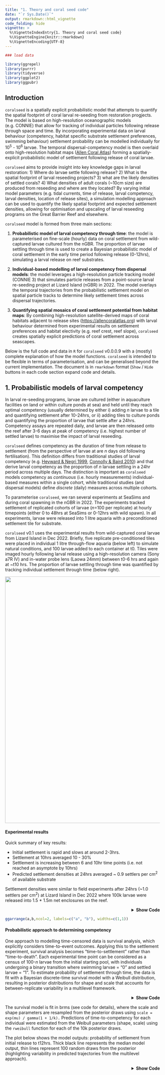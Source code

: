 ```yaml
---
title: "1. Theory and coral seed code"
date: "`r Sys.Date()`"
output: rmarkdown::html_vignette
code_folding: hide
vignette: >
  %\VignetteIndexEntry{1. Theory and coral seed code}
  %\VignetteEngine{knitr::rmarkdown}
  %\VignetteEncoding{UTF-8}
---
```


```r
### load data

library(ggrepel)
library(purrr)
library(tidyverse)
library(ggplot2)
library(ggpubr)
```
## Introduction

`coralseed` is a spatially explicit probabilistic model that attempts to quantify the spatial footprint of coral larval re-seeding from restoration progjects. The model is based on high-resolution oceanographic models (e.g. CONNIE) that allow for tracking of individual particles following release through space and time. By incorporating experimental data on larval behaviour (competency, habitat specific substrate settlement preferences, swimming behaviour) settlement probability can be modelled individually for 10^5^ - 10^6^ larvae. The temporal dispersal-competency model is then overlaid onto high-resolution habitat maps ([Allen Coral Atlas](https://www.allencoralatlas.org)) forming a spatially-explicit probabilistic model of settlement following release of coral larvae.

`coralseed` aims to provide insight into key knowledge gaps in larval restoration: 1) Where do larvae settle following release? 2) What is the spatial footprint of larval reseeding projects? 3) what are the likely densities of settled corals? 4) What densities of adult corals (\~10cm size) are produced from reseeding and where are they located? By varying initial model parameters (e.g. tidal currents, time of release, larval competency, larval densities, location of release sites), a simulation modelling approach can be used to quantify the likely spatial footprint and expected settlement densities, allowing for optimisation and upscaling of larval reseeding programs on the Great Barrier Reef and elsewhere.

`coralseed` model is formed from three main sections:

1)  **Probabilistic model of larval competency through time**: the model is parameterised on fine-scale (hourly) data on coral settlement from wild-captured larvae cultured from the nGBR. The proportion of larvae settling through time is used to create a Bayesian probabilistic model of coral settlement in the early time period following release (0-12hrs), simulating a larval release on reef substrates.

2)  **Individual-based modelling of larval competency from dispersal models**: the model leverages a high-resolution particle tracking model (CONNIE 3) that simulates particle releases from a point-source larval re-seeding project at Lizard Island (nGBR) in 2022. The model overlays the temporal trajectories from the probabilistic settlement model on spatial particle tracks to determine likely settlement times across dispersal trajectories.

3)  **Quantifying spatial mosaics of coral settlement potential from habitat maps**: By combining high-resolution satellite-derived maps of coral habitats adjacent to release sites (<https://allencoralatlas.org>) with larval behaviour determined from experimental results on settlement preferences and habitat electivity (e.g. reef crest, reef slope), `coralseed` creates spatially explicit predictions of coral settlement across seascapes.

Below is the full code and data in `R` for `coralseed` v0.0.0.9 with a (mostly) complete explanation of how the model functions. `coralseed` is intended to be flexible in terms of parameterisation, and can be generalised beyond the current implementation. The document is in `rmarkdown` format (`Show` / `Hide` buttons in each code section expand code and details.

## 1. Probabilistic models of larval competency

In larval re-seeding programs, larvae are cultured (either in aquaculture facilities on land or within culture ponds at sea) and held until they reach optimal competency (usually determined by either i) adding *n* larvae to a tile and quantifying settlement after 10-24hrs, or ii) adding tiles to culture ponds and quantifying the proportion of larvae that settle after a 24hrs. Competency assays are repeated daily, and larvae are then released onto the reef after 3-6 days at peak of competency (i.e. highest number of settled larvae) to maximise the impact of larval reseeding.

`coralseed` defines competency as the duration of time from release to settlement (from the perspective of larvae at are *n* days old following fertilisation). This definition differs from traditional studies of larval competency (e.g. [Heyward & Negri 1999](https://link.springer.com/content/pdf/10.1007/s003380050193.pdf), [Connolly & Baird 2010](https://esajournals.onlinelibrary.wiley.com/doi/full/10.1890/10-0143.1)) and that derive larval competency as the proportion of *n* larvae settling in a 24hr period across multiple days. The distinction is important as `coralseed` models competency as *continuous* (i.e. hourly measurements) individual-based measures within a single cohort, while traditional studies (and dispersal models) define *discrete* (daily) measures across multiple cohorts.

To parameterise `coralseed`, we ran several experiments at SeaSims and during coral spawning in the nGBR in 2022. The experiments tracked settlement of replicated cohorts of larvae (*n*=100 per replicate) at hourly timepoints (either 0 to 48hrs at SeaSims or 0-12hrs with wild spawn). In all experiments, larvae were released into 1 litre aquaria with a preconditioned settlement tile for substrate.

`coralseed` v0.1 uses the experimental results from wild-captured coral larvae from Lizard Island in Dec 2022. Briefly, five replicate pre-conditioned tiles were placed in individual 1 litre through-flow aquaria (below left) to simulate natural conditions, and 100 larvae added to each container at t0. Tiles were imaged hourly following larval release using a high-resolution camera (Sony a7R IV) and in-water probe lens (Laowa 24mm) between t0-6 hrs and again at \~t10 hrs. The proportion of larvae settling through time was quantified by tracking individual settlement through time (below right).

![](https://www.dropbox.com/s/3uxt2blloxkgv70/Untitled-1.png?raw=1){width="800px"}

#### Experimental results

Quick summary of key results:

-   Initial settlement is rapid and slows at around 2-3hrs.
-   Settlement at 10hrs averaged 10 - 30%
-   Settlement is increasing between 6 and 10hr time points (i.e. not reached an asymptote by 10hrs)
-   Predicted settlement densities at 24hrs averaged \~ 0.9 settlers per cm^2^ of available substrate

Settlement densities were similar to field experiments after 24hrs (\~1.0 settlers per cm^2^) at Lizard Island in Dec 2022 where 100k larvae were released into 1.5 \* 1.5m net enclosures on the reef.

<!-- <style> -->
<!-- details { -->
<!--     border: 1px solid; -->
<!--     border-radius: 10px; -->
<!--     padding: .1em .5em 0; -->
<!--     text-align: left; -->
<!-- } -->
<!-- </style> -->

<details><summary align="right"><b>Show Code</b></summary>
```r
### load data

library(tidyverse)
library(ggplot2)
library(ggpubr)
library(ggrepel)

df <- data.frame(
  tile = c('16E', '16E', '16E', '16E', '16E', '16E', '16E', '16D', '16D', '16D', '16D', '16D', '16D', '16D', '16C', '16C', '16C', '16C', '16C', '16C', '16C', '16B', '16B', '16B', '16B', '16B', '16B', '16A', '16A', '16A', '16A', '16A', '16A'),
  minutes = c(620, 360, 300, 255, 180, 120, 60, 620, 360, 300, 255, 180, 120, 60, 620, 360, 300, 255, 180, 120, 60, 620, 300, 255, 180, 120, 60, 620, 300, 255, 180, 120, 60),
  count = c(22, 20, 16, 15, 12, 6, 4, 25, 23, 23, 22, 19, 16, 7, 28, 23, 21, 21, 17, 14, 6, 21, 12, 12, 9, 6, 2, 8, 7, 6, 6, 4, 2),
  density = c(0.88, 0.80, 0.64, 0.60, 0.48, 0.24, 0.16, 1.00, 0.92, 0.92, 0.88, 0.76, 0.64, 0.28, 1.12, 0.92, 0.84, 0.84, 0.68, 0.56, 0.24, 0.84, 0.48, 0.48, 0.36, 0.24, 0.08, 0.32, 0.28, 0.24, 0.24, 0.16, 0.08)
) %>%
mutate(tile=as.factor(tile)) %>%
  mutate(density=count/25) # divide the cumulative count by area of tile (5x5cm2).



a <- ggplot() + theme_bw() + ylim(0,100) + xlim(0,12) +
  ylab("Number of larvae still swimming (not yet settled)") + xlab("Hours after release") +
  geom_line(data=df, aes(x=minutes/60, y=100-count, color=tile), show.legend=FALSE) +
  geom_point(data=df, aes(x=minutes/60, y=100-count, fill=tile), colour="black", show.legend=FALSE, shape=21) +
  scale_fill_brewer(palette = "Set2", na.value="transparent") +
  scale_color_brewer(palette = "Set2", na.value="transparent") +
  geom_label_repel(data=df %>% slice_max(minutes), segment.linetype=3,
    aes(x=minutes/60, y=100-count, label=tile), direction="y", nudge_x=1.5, alpha=0.7) +
  theme(plot.margin = unit(c(0,0,0,1), 'lines'))

b <- ggplot() + theme_bw() + ylim(0,1.2) + xlim(0,12) +
  ylab("Settlement density / cm2") + xlab("Hours after release") +
  geom_line(data=df, aes(x=minutes/60, y=density, color=tile), show.legend=FALSE) +
  geom_point(data=df, aes(x=minutes/60, y=density, fill=tile), colour="black", show.legend=FALSE, shape=21) +
  scale_fill_brewer(palette = "Set2", na.value="transparent") +
  scale_color_brewer(palette = "Set2", na.value="transparent") +
  geom_label_repel(data=df %>% slice_max(minutes), segment.linetype=3,
    aes(x=minutes/60, y=density, label=tile), direction="y", nudge_x=1.5, alpha=0.7) +
  theme(plot.margin = unit(c(0,0,0,1), 'lines'))

ggarrange(a,b,ncol=2, labels=c("a", "b"), widths=c(1,1))

```
</details>
  
```r
ggarrange(a,b,ncol=2, labels=c("a", "b"), widths=c(1,1))

```
</details>



#### Probabilistic approach to determining competency

One approach to modelling time-censored data is survival analysis, which explicitly considers time-to-event outcomes. Applying this to the settlement experiment, survival analysis becomes "time-to-settlement" rather than "time-to-death". Each experimental time point can be considered as a census of 100-*n* larvae from the initial starting pool, with individuals undergoing a binary transition where swimming larvae = "0" and settled larvae = "1". To estimate probability of settlement through time, the data is fit with a Bayesian discrete-time survival model with a Weibull distribution, resulting in posterior distributions for shape and scale that accounts for between-replicate variability in a multilevel framework.

<details><summary align="right"><b>Show Code</b></summary>
```r

#  fit <- survfit(Surv(minutes, settled) ~ 1, data = df_long)
#  ggsurvplot(fit, data = df_long, risk.table = TRUE)
#  fitweibull <- survreg(Surv(minutes, settled) ~ 1, data=df_long, dist='weibull')
#  plot(survfit(Surv(minutes, settled) ~ 1, data = df_long)) 
#  curve(exp(-(exp(-fitweibull$coef[1]) * x)^(1/fitweibull$scale)), col="red", add=TRUE)



library(brms)
library(tidybayes)
library(modelr)
library(tidyverse)
  

# convert cumulative sum of settled larvae to count data per individual (0 for not settled, 1 for settled) at each time point
df_long <- rbind(
  df %>% select(-density) %>%
    uncount(count, .remove = FALSE) %>%
    mutate(settled = 1) %>% select(-count),
  df %>% select(-density) %>%
    uncount(100 - count, .remove = FALSE) %>%
    mutate(settled = 0) %>% select(-count)
)



# Display the resulting data frame
# df_uncount <- df %>% uncount(count)  %>% 
#     mutate(count = 1)
# df_swimming <- df %>% group_by(tile) %>% mutate(count=100-count) %>% uncount(count) %>% mutate(count=0)
# df_long <- rbind(df_uncount, df_swimming)
# 
# autoplot(survfit(Surv(minutes, count, type='right')~1,
#   data = df_long), conf.int = T)


# apply discrete-time survival model in brms specified with a Weibull distribution:
event_model_weibull <- brm(minutes | cens(1 - settled) ~ (1 | w | tile), 
  family = weibull, init = 0, 
  control = list(adapt_delta = 0.99, max_treedepth = 20),
  cores=8, chains=4, iter = 10000, data = df_long)

saveRDS(event_model_weibull, "event_model_weibull.rds")

event_model_exp <- brm(minutes | cens(1 - settled) ~ (1 | w | tile), 
  family =  exponential(link = "log"), init = 0,  
  control = list(adapt_delta = 0.99, max_treedepth = 20),
  cores=8, chains=4, iter = 10000, data = df_long)

saveRDS(event_model_exp, "event_model_exp.rds")
event_model_exp <- readRDS("event_model_exp.rds")

#plot(event_model_weibull)

# Take the brm output (mu and shape), and extract scale: 
parameter_draws_weibull <- as_draws_df(event_model_weibull) %>% 
  as.data.frame() %>%
  mutate(scale = exp(b_Intercept) / (gamma(1 + 1 / shape))) %>% # lambda
  select(shape, scale)

saveRDS(parameter_draws_weibull, "parameter_draws_weibull.rds")

parameter_draws_exp <- as_draws_df(event_model_exp) %>% 
  as.data.frame() %>%
  mutate(intercept = (b_Intercept)) %>% # lambda
  select(intercept)
inv_logit_scaled(parameter_draws_exp[1,1])

saveRDS(parameter_draws_exp, "parameter_draws_exp.rds")

# saveRDS(post_sm1, "post_sm1.rds")
 post_sm1 <- readRDS("/Users/rof011/Library/CloudStorage/OneDrive-CSIRO/Data - SeaSims/R code/markdown/post_sm1.rds")

# resample the posterior draws, and create a 12hr time sequence, add predicted curve for each draw  
# dataset <- map(1:10000, function(i) {
#   post_sm1_sample <- post_sm1 %>% slice_sample(n = 1)
#   newdat <- data.frame(minutes = seq(1, 620, 1)) %>% 
#     mutate(settlement_probability = exp(-(minutes / post_sm1_sample$scale)^post_sm1_sample$shape)) %>% 
#     mutate(id = i)
#   
#   return(newdat)
# })

dataset <- list()
for(i in 1:10000) {
  post_sm1_sample <- post_sm1 %>% slice_sample(n = 1)
  newdat <- data.frame(minutes = seq(1, 620, 1)) %>%
    mutate(settlement_probability = exp(-(minutes / post_sm1_sample$scale)^post_sm1_sample$shape)) %>%
    mutate(id = i)
  
  dataset[[i]] <- newdat
}

# use rbinom to generate binary outcomes from probability at each timestep along each curve
dataset_grouped <- do.call(rbind, dataset) %>% 
  mutate(outcome = rbinom(nrow(.), 1, settlement_probability)) 

#saveRDS(dataset_grouped, "dataset_grouped.rds")
#dataset_grouped <- readRDS("dataset_grouped.rds")

```
</details>

The survival model is fit in brms (see code for details), where the scale and shape parameters are resampled from the posterior draws using `scale = exp(mu) / gamma(1 + 1/k).` Predictions of time-to-competency for each individual were estimated from the Weibull parameters (shape, scale) using the `rweibull` function for each of the 10k posterior draws.

The plot below shows the model outputs: probability of settlement from initial release to t12hrs. Thick black line represents the median model output, thin lines represent 100 random draws from the posterior (highlighting variability in predicted trajectories from the multilevel approach).

<details><summary align="right"><b>Show Code</b></summary>
```r

# sample 100 curves and plot against median
dataset_grouped_subset <- dataset_grouped %>% 
  group_by(id) %>% 
  slice_sample(n=100)
dataset_grouped_median <- dataset_grouped %>% 
  group_by(minutes) %>% 
  summarise(settlement_probability=median(settlement_probability))


# plot draws - highlights variance in predicted curves from including (1|tile) in survival model
ggplot() + theme_bw() + xlab("Hours after release") + ylab("Settlement Probability") +
  geom_line(data=dataset_grouped_subset, aes(x=minutes/60, y=settlement_probability, group=id), linewidth=0.05, color="slategrey") +
  geom_line(data=dataset_grouped_median, aes(x=minutes/60, y=settlement_probability), linewidth=1, color="black") 
  

```
<details>

```r

# plot draws - highlights variance in predicted curves from including (1|tile) in survival model
ggplot() + theme_bw() + 
  xlab("Hours after release") + ylab("Settlement Probability") +
  geom_line(data=dataset_grouped_subset, aes(x=minutes/60, y=settlement_probability, group=id), linewidth=0.05, color="slategrey") +
  geom_line(data=dataset_grouped_median, aes(x=minutes/60, y=settlement_probability), linewidth=1, color="black") 
  

```


Predictions for time-to-settlement for parameterising dispersal models (10^5^ - 10^6^ larvae) were obtained from draws from the posterior. The figure below (a) is an example of 100 posterior draws representing the probable time-to-settlement for 100 individual (ordered) particle tracks with the median probability density function of the Weibull fit. For the simulated population of *n*=100 larvae the model proximates the median fit, predicting 44% competence at t12hrs (56% larvae remain in an incompetent state either to settle at a later stage or undergo mortality).

The same dataset is visualised (below, figure b) as 1-dimensional trajectories of the same population of 100 larvae, where green points indicate the release of larvae at t0, and red points represent the predicted competence time for an individual larvae. Transposing these trajectories onto dispersal tracks, "competence" is used in the context of "competent and able to settle" rather than "settled" in

The trajectories are used to parameterise spatiotemporal trajectories by transposing a binary state ("not competent" vs "competent") on particle tracks from hydrodynamic models, which rephrases the question "*when do larvae become competent*?" to "*where are larvae in space when they become competent in time*?"

<details><summary align="right"><b>Show Code</b></summary>
```r

# sample one probability from each of the 10k simulated curves from posterior draws

bayesian_survival_preds_rweibull <- purrr::map(1:nrow(post_sm1), function(i) {
  post_sm1_i <- post_sm1[i,]
  post_sm1_i$minutes = rweibull(1, shape=post_sm1_i$shape, scale=post_sm1_i$scale) 
  post_sm1_i$id <- i
  return(post_sm1_i)
}) %>%
  do.call(rbind,.)

# create predictions df for particletracking model
bayesian_survival_preds_final <- bayesian_survival_preds_rweibull %>% select(minutes,id) %>%
  mutate(minutes = floor(minutes))

#saveRDS(bayesian_survival_preds_final, "bayesian_survival_preds_final_10k.rds")
#bayesian_survival_preds_final <- readRDS("bayesian_survival_preds_final_10k.rds")

# subset to 100 ordered draws for plotting
bayesian_survival_preds_rweibull_subset <- bayesian_survival_preds_rweibull %>%
  slice_head(n=100) %>%
  arrange(minutes) %>%
  mutate(minutes = ifelse(minutes > 720, NA, minutes)) %>%
  mutate(id=rev(seq(1,100,1)))
  
brm1 <- ggplot() + theme_bw() + ylim(0,100) + #
  geom_line(data=dataset_grouped_median %>% slice_sample(n=100), aes(x=minutes/60, y=settlement_probability*100), linewidth=0.5, color="darkred") +
  geom_point(data=bayesian_survival_preds_rweibull_subset, aes(minutes/60, id)) +
  xlab("hours") + ylab("Population (100 random draws)")

# subset to 100 unordered draws for plotting, create segments df for geom_segments
bayesian_survival_preds_rweibull_subset2 <- bayesian_survival_preds_rweibull %>%
  slice_head(n=100) %>%
  mutate(minutes = ifelse(minutes > 720, 720, minutes)) %>%
  mutate(settled = factor(ifelse(minutes < 720, "competent", "notcompetent"), levels = c("competent", "notcompetent")))

segments <- data.frame(start_x=rep(0,100), start_y=rev(seq(1,100,1)), end_x=(bayesian_survival_preds_rweibull_subset2$minutes/60), end_y=rev(seq(1,100,1)), settled=bayesian_survival_preds_rweibull_subset2$settled) 

brm2 <- ggplot() + theme_bw() + ylim(0,100) + xlim(0,720/60) +
  geom_point(data=segments, aes(start_x, start_y), color="darkgreen", size=0.6) +
  geom_point(data=segments, aes(end_x, end_y, color=settled), size=0.6, show.legend=FALSE) +
  geom_segment(data=segments, aes(x=start_x, y=start_y, xend=end_x, yend=end_y), color="slategrey", linewidth=0.5, alpha=0.2) +
  theme(panel.grid.major = element_blank(), panel.grid.minor = element_blank()) +
  xlab("hours") + ylab("Population (100 random draws)") + 
  scale_color_manual(values = c("competent" = "darkred", "notcompetent" = "white"))

ggarrange(brm1,brm2,labels=c("a", "b"), ncol=2)

#save(bayesian_survival_individual_predictions, file="/Users/rof011/Library/CloudStorage/OneDrive-CSIRO/Data - SeaSims/R code/outputs/bayesian_survival_individual_predictions.RData")

```
</details>

```r
ggarrange(brm1,brm2,labels=c("a", "b"), ncol=2)
```


## 2. Individual-based modelling of larval dispersal-competency

The `coralseed` code leans heavily on `sf`/`lwgeom` for processing data and spatially mapping, and `tmap` to visualise the data (an updated v0.2 replaces `tidyverse` with `data.table` to speed things up with large datasets).

The following example is based on a simulated larval release of 1k particles for a 0-6 hour time window (15:00 to 21:00) at Lizard Island, December 2021.

First, the model converts the imports data into `sf` as a series of points for each individual particle track (`id`) at 12 minute time-steps from initial release:

<details><summary align="right"><b>Show Code</b></summary>
```r

library(sf)
sf_use_s2(FALSE)

library(lubridate)
library(lwgeom)
library(tmap)
library(tidyverse)

# download example dispersal model file 
tryCatch({
particle_points_json <- st_read("https://www.dropbox.com/s/yj44muabx8z2laf/run_day_11656_lizard_fcst_15_2611_93.json?raw=1", drivers = "GeoJSON")
})

# extract centroid for release point
particle_points_zero <- particle_points_json %>% 
   st_zm(particle_points, drop = TRUE, what = "ZM") %>% # drop z
    mutate(time = lubridate::ymd_hms(time, tz="UTC")) %>%
    ungroup() %>% 
    slice_min((as.numeric(time)), n=1) %>% 
    summarize(time=time, geometry = st_union(geometry)) %>% 
    distinct() %>%
    st_centroid()

# drops particles with points at t0 and replaces with new central start point to simulate a point release
 
particle_points_json_min_existing  <- particle_points_json %>% 
    st_zm(particle_points, drop = TRUE, what = "ZM") %>% # drop z
    mutate(time = ymd_hms(time, tz="UTC")) %>%
    #group_by(id) %>%  # dropping as we want one central point not a new one for each....
    slice_min((as.numeric(time)), n=1) %>%
    mutate(time=particle_points_zero$time) %>%
    mutate(geometry=particle_points_zero$geometry) %>%
    distinct() 
  
particle_points_json_min_all  <- particle_points_json %>% 
    st_zm(particle_points, drop = TRUE, what = "ZM") %>% # drop z
    dplyr::mutate(time = ymd_hms(time, tz="UTC")) %>%
    group_by(id) %>%  # dropping as we want one central point not a new one for each....
    slice_min((as.numeric(time)), n=1) %>%
    mutate(time=particle_points_zero$time) %>%
    mutate(geometry=particle_points_zero$geometry) %>%
    distinct() %>% filter(!id %in% particle_points_json_min_existing$id) %>%
    rbind(., particle_points_json_min_existing) 

mintime <- min(particle_points_json$time)

particle_points_merged <- particle_points_json %>% 
    st_zm(particle_points, drop = TRUE, what = "ZM") %>% # drop z
    mutate(time = ymd_hms(time, tz="UTC")) %>%
    arrange(time) %>%
    filter(!time==mintime) %>% # drop the timepoints if they match the first time
    rbind(., particle_points_json_min_all) %>%
    arrange(id, time)
  
   
  particle_points <- particle_points_merged %>%
    dplyr::mutate(dispersaltime = as.numeric((time - min(time))) / 60) %>%
    mutate(id = as.factor(id)) %>%
    arrange(id, time) %>% st_transform(crs=20353) 

```
</details>


```r
head(particle_points_json)
```

`coralseed` spatially interpolates each particle to 1 minute time-steps across the trajectory and randomly samples from the output of the Bayesian time-to-settlement model to determine a probabilistic competency point (time in minutes following release) for each particle. `points` are then connected to form `paths` each particle `id` according to their competency state through time (either `incompetent` or `competent`).

Below is the dispersal time since release (minutes) and larval state for 1000 individual larvae following release. For spatial reference, a "restoratation hectare" boundary (100m x 100m) is overlaid on the centre of the release site (red box).

<details><summary align="right"><b>Show Code</b></summary>
```r

# set OSM map by the boundary of the particles +100m
box <- st_transform(particle_points, "EPSG:20353") %>%
  st_union() %>%
  st_convex_hull() %>%
  st_buffer(100) %>%
  st_bbox() %>%
  st_as_sfc() 

# at a 500m buffer around the points and set as outerlimits
outer_limits <- st_transform(particle_points, "EPSG:20353") %>%
  st_union() %>%
  st_convex_hull() %>%
  st_buffer(500) %>%
  st_bbox() %>%
  st_as_sfc() 

# set boundary_box limits 
maplims <- st_bbox(outer_limits %>% st_transform("EPSG:4326"))
maplims2 <- st_bbox(outer_limits %>% st_transform("EPSG:20353"))
maplims3 <- st_bbox(particle_points %>% st_transform("EPSG:20353"))

# create centroid for the release area
particle_points_release_point <- particle_points %>% 
  ungroup() %>% 
  slice_min((as.numeric(time)), n=1) %>% 
  summarize(geometry = st_union(geometry)) %>% 
  st_centroid() %>%
  st_transform("EPSG:20353")

# create a 1 hectare plot (100m x 100m) surrounding the release area centroid
particle_points_hectare <- particle_points_release_point %>% 
  st_buffer(dist = 50, nQuadSegs=1, endCapStyle = "SQUARE") 

# Connect particles with paths grouped by id
particle_paths <- particle_points %>%
  group_by(id) %>%
  summarise(do_union = FALSE) %>%
  st_cast("LINESTRING")

n_id <- length(unique(particle_points$id))

bayesian_survival_preds_final <- readRDS("/Users/rof011/Library/CloudStorage/OneDrive-CSIRO/Data - SeaSims/R code/markdown/bayesian_survival_preds_final_10k.rds")

# function to expand survival output into a expanded 1:720 minute * id dataframe
bayesian_survival_preds_final_expanded <- bayesian_survival_preds_final %>%
  slice_sample(n=n_id) %>% # take a random sample to match the n particle tracks
  mutate(dispersaltime = purrr::map(minutes, ~ seq(1, 720))) %>%
  unnest(dispersaltime) %>%
  mutate(state = ifelse(dispersaltime < minutes, 0, 1)) %>%
  mutate(id= rep(seq(1:n_id), each = 720))
      
# interpolate between particle points by 1 minute intervals and bind probability outputs
# gives a position every 1 min and a column "state" from the brm model probability outputs (see above curve)
particle_points_expanded <- particle_points %>%
  as.data.frame() %>%
  select(-decay_value, -geometry) %>%
  bind_cols(as.data.frame(st_coordinates(particle_points[,1]))) %>%
  group_by(id) %>%
  complete(time = seq(min(time), max(time), by="1 mins")) %>%
  group_by(id) %>%
  mutate(X = approx(time, X, time)$y, Y = approx(time, Y, time)$y) %>%
  mutate(id=as.integer(id)) %>%
  group_by(id) %>%
  mutate(dispersaltime=as.integer(time-min(particle_points$time))/60) %>%
  ungroup() %>% 
  left_join(., bayesian_survival_preds_final_expanded, by=c("id", "dispersaltime")) %>% # join with probability 
  mutate(id=as.factor(id)) %>%
  mutate(state = ifelse(dispersaltime ==0, 0, state)) %>%
  mutate(competency = as.factor(recode(state, "1" = "competent", "0" = "incompetent"))) %>%
  arrange(id) %>%
  st_as_sf(coords = c("X", "Y"), crs = 20353) %>%
  st_cast("POINT")

particle_points_paths <- particle_points_expanded %>%
  group_by(id, state) %>%
  filter(n() >= 3) %>% # more than three points needed for line
  summarise(do_union = FALSE) %>%
  st_cast("LINESTRING") %>%
  arrange(id) %>%
  mutate(tracks = as.factor(recode(state, "1" = "competent", "0" = "incompetent"))) %>%
  mutate(competency = factor(tracks, levels = c("competent", "incompetent")))

tmap_mode("view")

tmap1 <- tm_basemap("Esri.WorldTopoMap") + 
  tm_shape(outer_limits, name="") +
    tm_borders(col=NA, lwd=0) +
  tm_shape(particle_paths, name="Particle tracks") +
    tm_lines(lwd=0.1) +
  tm_shape(particle_points, name="Particle points") +
    tm_dots(col="dispersaltime", title = "Dispersal (minutes)", palette="Spectral", style = "cont", id="Dispersal time") +
  tm_shape(particle_points_hectare, name="Restoration hectare") +
    tm_borders(lwd=1, col="darkred") 

tmap2 <- tm_basemap("Esri.WorldTopoMap") + 
  tm_shape(outer_limits, name="") +
    tm_borders(col=NA, lwd=0) +
  tm_shape(particle_points_paths, name="Particle tracks") +
    tm_lines(col="competency", title.lwd=0, lwd=0.6, palette=c("blue3", "seagreen4"), alpha=0.9) +
  tm_shape(particle_points_hectare, name="Restoration hectare") +
    tm_borders(lwd=1, col="darkred") +
  tmap_options(check.and.fix = TRUE)
  
```
</details>

```r
library(widgetframe)
frameWidget(tmap_leaflet(tmap1), width = 800, height=400)
```
```r
frameWidget(tmap_leaflet(tmap2), width = 800, height=400)
```



As a quick check, the number of competent particles at the final timepoint of the dispersal model (6hrs) is compared to a) Bayesian survival model predictions and b) the raw experimental data:

<details><summary align="right"><b>Show Code</b></summary>
```r


prop_settled <- particle_points_expanded %>%
  group_by(id) %>%
  slice_tail(n=1) %>%
  ungroup() %>% as.data.frame() %>%
  slice(which(state == 0)) %>% # probability of larvae not settling
  nrow()


# plot draws - highlights variance in predicted curves from including (1|tile) in survival model
b1 <- ggplot() + theme_bw() + 
  xlab("Hours after release") +
  geom_line(data=dataset_grouped_subset, aes(x=minutes/60, y=settlement_probability, group=id), linewidth=0.05, color="slategrey") +
  geom_line(data=dataset_grouped_median, aes(x=minutes/60, y=settlement_probability), linewidth=1, color="black") +
  geom_hline(yintercept=(prop_settled/1000), color="red", linewidth=0.4, linetype="dashed") +
  geom_vline(xintercept=(6), color="red", linewidth=0.4, linetype="dashed") +
  geom_point(aes(x=6,y=prop_settled/1000),colour="red", size=3, alpha=0.4)
  
b2 <- ggplot() + theme_bw() + ylim(0,100) + xlim(0,12) +
  ylab("Inverse competency (n/100)") + xlab("Hours after release") +
  geom_line(data=df, aes(x=minutes/60, y=100-count, color=tile), show.legend=FALSE) +
  geom_point(data=df, aes(x=minutes/60, y=100-count, fill=tile), colour="black", show.legend=FALSE, shape=21) +
  scale_fill_brewer(palette = "Set2", na.value="transparent") +
  scale_color_brewer(palette = "Set2", na.value="transparent") + 
  geom_hline(yintercept=(prop_settled/10), color="red", linewidth=0.4, linetype="dashed") +
  geom_vline(xintercept=(6), color="red", linewidth=0.4, linetype="dashed") +
  geom_point(aes(x=6,y=prop_settled/10),colour="red", size=4, alpha=0.4) +
  theme(plot.margin = unit(c(0,0,0,1), 'lines'))

```
</details>

```r
ggpubr::ggarrange(b1,b2, labels=c("a", "b"), ncol=2, widths=c(0.5,0.5))
```


## 3. Simulating larval mortality

The model incorporates an additional step in calculating mortality over particle trajectories. This mortality represents both natural mortality (background mortality as larvae age) and some estimate of predation by planktivores. As there's no data to paramaterise the rate or shape of this distribution, mortality over a 24hr period is estimated based on survivorship curves: Type I (high survival in early stages, increasing mortality for survivors), Type II (individuals die at a constant rate regardless of their age), Type III (high mortality in early stages, decrease in mortality for survivors). Type I mortality would represent a scenario where larvae experience increasing mortality with dispersal, while Type III would simulate a scenario where larvae undergo intense predation prior to dispersing to the benthos. Survivorship curves are fit with Weibull distribution parameterised with "best-guess" shape and scale functions (see code for details), and mortality is applied prior to determining settlement to reduce the available pool of larvae. To visualise mortality, below is a simulation of a 10% mortality rate across 1000 individuals (100 iterations) for each of the mortality types:

<details><summary align="right"><b>Show Code</b></summary>
```r

n_mortality_proportion <- 0.1
n_larvae <- 1000
n_mortality <- n_larvae*n_mortality_proportion

survivorship_type <- function(n, shape, scale) {
  dispersaltime <- seq(1, 1440, 1)
  probabilities <- dweibull(dispersaltime, shape, scale)
  sample(dispersaltime, size = n, prob = probabilities, replace = TRUE)
}

# Vectorized function to generate data frames for each iteration
generate_sample <- function(iter) {
  typeI_time <- survivorship_type(n_mortality, 2.5, 1440)
  typeII_time <- survivorship_type(n_mortality, 1.5, 1440)
  typeIII_time <- survivorship_type(n_mortality, 0.5, 1440)
  
  data.frame(
    type = rep(c("typeI", "typeII", "typeIII"), each = n_mortality),
    time = c(typeI_time, typeII_time, typeIII_time)
  ) %>%
    group_by(type) %>%
    arrange(type, time) %>%
    ungroup() %>%
    mutate(n = rep(seq(1, n_mortality, 1), 3))
}

# Use lapply to repeat the sampling for each individual and then bind the results together
survivorship_loop <- do.call(rbind, lapply(1:n_mortality, generate_sample)) %>% as.data.frame()

ggplot() +
  theme_bw() + theme(legend.position="top") +
  geom_point(data = survivorship_loop, aes(x = time/60, y = n, color = as.factor(type)), size = 1.5, alpha = 0.02) +
  scale_color_manual(name="", values = viridis::viridis(n = 4)[-4]) +
  guides(color = guide_legend(override.aes = list(alpha = 1.0, size = 2))) 



```
</details>

```r

ggplot() +
  theme_bw() + theme(legend.position="top") +
  geom_point(data = survivorship_loop, aes(x = time/60, y = n, color = as.factor(type)), size = 1.5, alpha = 0.02) +
  scale_color_manual(name="", values = viridis::viridis(n = 4)[-4]) +
  guides(color = guide_legend(override.aes = list(alpha = 1.0, size = 2))) 



```




## 4. Probability landscapes of coral settlement

To predict spatial patterns of larval settlement, `coralseed` tracks particle `paths` across benthic substrates to determine the probability of settlement based on i) larval competency state, and ii) habitat electivity (based on substrate quality).

`coralseed` uses the [Allen coral atlas](https://allencoralatlas.org) as a base underlay for habitat types, but can be parameterised with any basemap `shp` fles. Reef substrates available for coral settlement were determined from the benthic Coral Atlas maps by excluding non-settleable substrates (*microalgal mats*, *seagrass*, and *sand)* and spatially joining settleable substrate (*coral/algae* and *rubble*). Further iterations of the model can explicitly consider post-settlement survival on rubble by partitioning this as an additional substrate factor, but is merged in v0.1 for simplicity. Settleable substrates were further delineated into habitat types defined by the geomorphic Coral Atlas maps:

*Back Reef Slope* • *Sheltered Reef Slope* • *Plateau* • *Inner Reef Flat* • *Outer Reef Flat* • *Reef Slope* • *Reef Crest*

*Shallow Lagoon* and *Deep Lagoon* habitats are sediment dominated non-coral habitats and were excluded from the geomorphic habitat maps prior to merging.

<details><summary align="right"><b>Show Code</b></summary>
```r

library(sf)
library(tmap)

# 1) Coral Atlas shp files 
benthic_map <- sf::read_sf("/Users/rof011/Library/CloudStorage/OneDrive-CSIRO/Data - SeaSims/R code/inputs/Lizard-plumes-20230421044150/Geomorphic-Map/geomorphic.geojson") %>% 
  mutate(class=as.factor(class)) %>%
  mutate(class=fct_recode(class, Lagoon = "Shallow Lagoon", Lagoon = "Deep Lagoon")) %>% 
  st_transform(crs=st_crs("EPSG:20353"))

reef_map <- sf::read_sf("/Users/rof011/Library/CloudStorage/OneDrive-CSIRO/Data - SeaSims/R code/inputs/Lizard-plumes-20230421044150/Benthic-Map/benthic.geojson") %>% 
  mutate(class=as.factor(class)) %>%
  filter(!class %in% c("Microalgal Mats", "Seagrass", "Sand")) %>%
  st_union() %>% 
  st_transform(crs=st_crs("EPSG:20353"))

allen_map <- st_intersection(benthic_map, reef_map) %>% 
  st_collection_extract("POLYGON") %>%
  group_by(class) %>% 
  mutate(habitat_id = paste0(gsub(" ", "_", class),"_", 
    sprintf(paste0("%0",  ceiling(log10(max(seq(1,n(),1)))), "d"), seq(1,n(),1) )))

#saveRDS(allen_map, "allen_map.rds")

tmp <- tm_basemap("Esri.WorldTopoMap") + 
  tm_shape(allen_map) +
    tm_borders(col="black", lwd=0.2) +
    tm_fill("class", name="Benthic habitat", palette=c("Lagoon" = "cornsilk2",  "Back Reef Slope"="darkcyan", "Reef Slope"="darkseagreen4", "Sheltered Reef Slope"="darkslategrey", "Inner Reef Flat"="darkgoldenrod4", "Outer Reef Flat"="darkgoldenrod2", "Reef Crest"="coral3"), alpha=0.5) + 
  tmap_options(check.and.fix = TRUE)
  


```
</details>


```r
widgetframe::frameWidget(tmap::tmap_leaflet(tmp), width = 800, height=800)
```


#### Substrate electivity & larval settlement

Corals exhibit substrate preferences for settlement in lab and field experiments that can be used to parameterise spatial maps of settlement probability. For initial parameterisation of the model, data is available for settlement tiles at North Reef (Lizard Island) for the Reef Flat (2m depth), Reef Crest (2m depth) and reef slope (4-8m depth) from Baird and Hughes 1998 and Baird unpublished data:

```r
# notes: data from Baird & Hughes 1998: 
# reef flat @ 2m, crest @ 2m, slope @ 4m, base @ 8m

lizard_depth_tile <- readxl::read_xlsx("/Users/rof011/Library/CloudStorage/OneDrive-CSIRO/Data - SeaSims/R code/outputs/Settlement-NorthReefdepthzone-1994.xlsx") %>% janitor::clean_names() 

lizard_depth_summary <- lizard_depth_tile %>%
  mutate(depth=fct_relevel(as.factor(depth), "reef-flat", "reef-crest", "reef-slope", "reef-base")) %>%
  filter(!depth=="reef-slope") %>%
  mutate(depth=fct_recode(depth, "reef-slope" = "reef-base")) %>%
  group_by(depth, rack) %>%
  summarise(acropora=sum(acropora), total=sum(total)) %>%
  group_by(depth) %>%
  summarise(acropora_mean=mean(acropora), acropora_sd=sd(acropora)/sqrt(n()), 
    total_mean=mean(total), total_sd=sd(total)/sqrt(n())) 


lizard_spatial <- readxl::read_xlsx("/Users/rof011/Library/CloudStorage/OneDrive-CSIRO/Data - SeaSims/R code/outputs/Settlement-LizardIslandcrest-1994.xlsx") %>% janitor::clean_names() %>%
  mutate(exposure=as.factor(reef_name)) %>%
  mutate(exposure=fct_recode(exposure, "exposed" = "Lizard Head", "exposed" = "Washing Machine", "sheltered" = "South Reef", "sheltered" = "North Reef")) 

lizard_spatial_site <- lizard_spatial %>% 
  group_by(exposure, rack) %>%
  summarise(acropora=sum(acroporidae), total=sum(total_scleractinians)) %>%
  group_by(exposure) %>%
  summarise(acropora_mean=mean(acropora), acropora_sd=sd(acropora)/sqrt(n()), 
    total_mean=mean(total), total_sd=sd(total)/sqrt(n())) 

rec1 <- ggplot() + theme_bw() + ylim(0,12) + ylab("Recruits per tile array") + xlab("") +
  geom_bar(data=lizard_depth_summary, aes(x=depth, y=acropora_mean, fill=depth), 
    color="black", linewidth=0.2, alpha=0.6, stat="identity", show.legend=FALSE) +
  geom_errorbar(data=lizard_depth_summary, aes(x=depth, 
    ymin=acropora_mean-acropora_sd, ymax=acropora_mean+acropora_sd), width=0.1) +
    scale_fill_viridis_d(option="D") 

rec2 <- ggplot() + theme_bw() + ylim(0,12) + ylab("Recruits per tile array") + xlab("") +
  geom_bar(data=lizard_spatial_site, aes(x=exposure, y=acropora_mean, fill=exposure), 
    color="black", linewidth=0.2, alpha=0.8, stat="identity", show.legend=FALSE) +
  geom_errorbar(data=lizard_spatial_site, aes(x=exposure, 
    ymin=acropora_mean-acropora_sd, ymax=acropora_mean+acropora_sd), width=0.1) +
 scale_fill_brewer(palette = "Pastel1", na.value="transparent") 

ggpubr::ggarrange(rec1,rec2,ncol=2)

```

Based on the above data, other GBR publications (Harriot 1985, Mundy & Babcock 1998, Baird 2001, Baird et al 2003, Doropoulos et al 2015) and subjective decisions, v0.1 of `coralseed` was parameterised according to the following settlement probabilities where *P*=1 is absolute settlement and *P*=0 is no settlement:

-   "Reef Crest" - high settlement probability (*P* = 0.9 ± 0.1)
-   "Reef Slope" - high settlement probability (*P* = 0.9 ± 0.1)
-   "Sheltered Reef Slope" - lower than exposed habitats (*P* = 0.7 ± 0.1)
-   "Back Reef Slope" - lower in sheltered slope habitats (*P* = 0.6 ± 0.1)
-   "Outer Reef Flat" - half the settlement of reef crest/slope (*P* = 0.45 ± 0.1)
-   "Inner Reef Flat" - senescent habitat, low settlement potential (*P* = 0.3 ± 0.1)
-   "Plateau" - deep (\>10m) habitat, low probability of settlement (*P* 0.2 ± 0.1)

Habitat-specific settlement probabilities are then used to parameterise spatial maps by sampling from a normal distribution of the mean ± SE probability:

<details><summary align="right"><b>Show Code</b></summary>
```r


benthic_probability <- data.frame(
  class = c("Back Reef Slope", "Lagoon", "Inner Reef Flat", "Outer Reef Flat", 
    "Plateau", "Reef Crest", "Reef Slope", "Sheltered Reef Slope"),
  means = c(0.6, 0, 0.3, 0.45, 0.2, 0.9, 0.9, 0.7),
  se = c(0.1, 0.1, 0.1, 0.1, 0.1, 0.1, 0.1, 0.1)
)

class_means <- set_names(benthic_probability$means, benthic_probability$class)


allen_map_probability <- allen_map %>% 
  filter(!class=="Lagoon") %>%
  st_make_valid() %>%
  mutate(settlement_probability = recode(class, !!!class_means)) %>%
  st_make_valid() %>% 
  left_join(., benthic_probability, by="class") %>%
  group_by(class) %>%
  mutate(settlement_probability = round(rnorm(n(), means, se),2)) %>%
  mutate(settlement_probability = ifelse(settlement_probability > 1,
    round(settlement_probability), settlement_probability)) %>%
  dplyr::select(-means,-se) %>% 
  st_make_valid()

#tmap_mode("view")

allen1 <-
  tm_basemap("Esri.WorldTopoMap") + 
  tm_shape(outer_limits, name="") +
    tm_borders(col=NA, lwd=0) +
  tm_shape(allen_map_probability) +
  tm_borders(col="black", lwd=0.2) +
  tm_fill("class", name="Benthic habitat", 
    palette=c("Lagoon" = "cornsilk2",  "Back Reef Slope"="darkcyan", 
      "Reef Slope"="darkseagreen4", "Sheltered Reef Slope"="darkslategrey", 
      "Inner Reef Flat"="darkgoldenrod4", "Outer Reef Flat"="darkgoldenrod2", 
      "Reef Crest"="coral3", "Plateau" = "darkgrey"), alpha=0.5)+ 
  tmap_options(check.and.fix = TRUE)

allen2 <-  tm_basemap("Esri.WorldTopoMap") + 
  tm_shape(outer_limits, name="") +
    tm_borders(col=NA, lwd=0) +
  tm_shape(allen_map_probability) +
  #  tm_fill(col="dispersaltime", palette="Spectral", style = "cont", id="Dispersal time") +
    tm_fill(col="settlement_probability", style = "cont", alpha=0.5) + 
    tm_borders(col="black", lwd=0.2) +
  tmap_options(check.and.fix = TRUE)

```
</details>


```r

widgetframe::frameWidget(tmap::tmap_leaflet(allen1), width = 800, height=400)

```

```r

widgetframe::frameWidget(tmap::tmap_leaflet(allen2), width = 800, height=400)

```

#### Probabilistic settlement across particle paths

`coralseed` takes the particle paths (below Fig a) and maps settlement probability for each `id` according to habitats encountered along each trajectory (below Fig b).

<details><summary align="right"><b>Show Code</b></summary>
```r

# create merged points, bind output with probability
particle_points_probability <- st_join(particle_points_expanded, allen_map_probability) %>% 
  mutate(class = fct_na_value_to_level(class, "Ocean")) %>% # replace NA with Ocean
  mutate(habitat_id = fct_na_value_to_level(habitat_id, "Ocean")) %>% # replace NA with Ocean
  mutate(settlement_probability = 
      replace_na(settlement_probability,0)) %>% # make lagoon and ocean 0
  mutate(state = as.numeric(as.character(state))) %>% 
  mutate(settlement_outcome = as.factor(rbinom(nrow(.), 
      size = 1, prob = settlement_probability))) %>% #turn into probability  
  mutate(settlement_outcome = as.numeric(as.character(settlement_outcome))) %>% 
  mutate(final=state*settlement_outcome) %>% 
  group_by(id) %>% 
  mutate(outcome = as.factor(state*settlement_outcome)) %>% 
  st_make_valid()

# create linestrings for each ID with tracks by status (for visualisation)
particle_points_paths_competency <- particle_points_probability %>%
  group_by(id, competency) %>%
  filter(n() >= 2) %>% # more than three points needed for line
  summarise(do_union = FALSE) %>%
  st_cast("MULTILINESTRING") %>% 
  st_make_valid()

# create linestrings for each ID with tracks by status (for visualisation)
particle_points_paths_probability <- particle_points_probability %>%
  select(id, settlement_probability) %>%
  mutate(settlement_probability = 
      ifelse(settlement_probability==0, NA, settlement_probability)) %>%
  na.omit() %>%
  group_by(id, settlement_probability) %>%
  filter(n() >= 2) %>% # more than three points needed for line
  summarise(do_union = FALSE) %>%
  st_cast("LINESTRING") %>%
  st_make_valid()

tmaptracksplasma <- 
  tm_basemap("Esri.WorldTopoMap") + 
    tm_shape(outer_limits, name="") + 
      tm_borders(col=NA, lwd=0) + 
    tm_shape(particle_points_paths_competency, name="Settlement Probability") + 
      tm_lines(lwd=0.8, col="darkgrey") + 
    tm_shape(particle_points_paths_probability, name="Settlement Probability") + 
      tm_lines("settlement_probability", style="cont", lwd=0.8, palette="-plasma") + 
    tm_shape(particle_points_hectare, name="Restoration hectare") + 
      tm_borders(lwd=1, col="darkred")

tmaptrackscompetency <- 
  tm_basemap("Esri.WorldTopoMap") + 
    tm_shape(outer_limits, name="") + 
      tm_borders(col=NA, lwd=0) + 
    tm_shape(particle_points_paths_competency, name="Competency") + 
      tm_lines("competency", lwd=0.8, palette=c("darkblue", "lightblue")) + 
    tm_shape(particle_points_hectare, name="Restoration hectare") + 
      tm_borders(lwd=1, col="darkred")


```
</details>

```r

widgetframe::frameWidget(tmap::tmap_leaflet(tmaptracksplasma), width = 800, height=400)
```

```r
widgetframe::frameWidget(tmap::tmap_leaflet(tmaptrackscompetency), width = 800, height=400)
```


Note that this *isn't* the probability of settlement but the probability of settlement *if* the larvae are competent. To get this, `coralseed` combines the probabilities to get an outcome for each particle (i.e. a single settlement point). When a competent particle passes a suitable habitat for settlement, `coralseed` calculates the probability of settlement in each time-step as additive not multiplicative: larvae have the same probability of settlement whether they remain within the habitat for 5 minutes or 30 minutes. Spatially, `coralseed` assigns the larvae to a random point along the path in the habitat once settlement is determined to avoid immediate settlement on the boundaries of suitable habitats. The `settle_particles` function offers three approaches to probabilistic settlement: additive (where particles settle at random along the trajectory within the habitat if p=1), rapid (where particles settle immediately if p=1 - within the first available timestep), and lagged (where particles settle within the first 5 minutes of the trajectory if p=1).  

Typically, dispersal models include a "halo" around reefs that if particles pass through, then larvae are allocated to that reef. Spatially this is straightforward to implement in `sf` by assigning spatial buffers around habitats that have greater settlement probability (e.g. "Reef Slope" habitats draw any particles passing within 30m spatial distance). For spatially realistic models this approach is problematic as larvae can then settle within spatial buffers outside of the actual habitat. v2.0 of `coralseed` gets around this issue by using `sf::st_snap` to "capture" particles that pass by habitats and then randomly assigning settlement within the habitat, but the approach is computationally expensive (iterates across all points and habitats) and needs refining to make it workable. While difficult to parameterise, the adding halos in v2.0 will increase the likelihood of settlement in areas of high retention and will be updated.



## 5. Spatial patterns of settlement

#### Final output

Of the initial 1000 larvae that were released in the current example, 102 larvae reached competency and settled on substrates within a 6hr window. Below is a map of the final settlement points and prior trajectories overlaid with the same 1 hectare settlement box:

<details><summary><b>Show Code</b></summary>
```r


# create final settlement points following succesful settlement on substrates

#select the first habitat per ID
particle_points_outcome <- particle_points_probability %>% 
  filter(outcome=="1") %>% # select settled particles
  arrange(id,time) %>% 
  group_by(id, habitat_id) %>% 
  slice_sample(n=1) %>% # sample one random point per habitat_id
  arrange(id,dispersaltime) %>% 
  group_by(id) %>%
  slice_head(n=1) %>% # take first of the habitats by dispersaltime if multiple intersects
  select(id, class, time) %>%
  mutate(cat="settled") %>%
  mutate(cat=as.factor(cat)) 

particle_points_outcome_time <- particle_points_outcome %>% 
  rename(cat2=cat) %>% 
  as.data.frame() %>% 
  select(id, time, cat2) 

particle_points_outcome_paths <- particle_points_probability %>%
  left_join(.,particle_points_outcome_time, by=c("id", "time")) %>%
  fill(cat2, .direction = "up") %>% 
  drop_na(cat2) %>% 
  select(-cat2) %>%
  group_by(id) %>%
  summarise(do_union = FALSE) %>%
  st_cast("MULTILINESTRING") %>% 
  st_make_valid()

tmpa <- tm_basemap("Esri.WorldTopoMap") + 
tm_shape(particle_points_outcome, name="") +
  tm_dots(size=0.000001) +
tm_shape(allen_map) +
  tm_borders(col="black", lwd=0.2) +
  tm_fill("class", name="Benthic habitat", 
    palette=c("Lagoon" = "cornsilk2",  "Back Reef Slope"="darkcyan", 
      "Reef Slope"="darkseagreen4", "Sheltered Reef Slope"="darkslategrey", 
      "Inner Reef Flat"="darkgoldenrod4", "Outer Reef Flat"="darkgoldenrod2", 
      "Reef Crest"="coral3", "Plateau" = "darkgrey"), alpha=0.5) +
tm_shape(particle_points_outcome_paths) +
  tm_lines(lwd=0.4) +
tm_shape(particle_points_outcome) +
  tm_dots(col="aquamarine3") +
tm_shape(particle_points_hectare, name="Restoration hectare") + 
    tm_borders(lwd=1, col="darkred")
```
</details>

```r

widgetframe::frameWidget(tmap::tmap_leaflet(tmpa), width = 800, height=800)

```

#### Quantifying settlement densities

`coralseed` generates a spatial grid from the outer boundaries of the settlement points according to a fixed grid-cell size (below = 20m cells), and calculates the density of larvae in each grid-cell:

<details><summary><b>Show Code</b></summary>
```r

# make a spatial grid across the settled particles, set cell size (metres)
particle_points_grid <- particle_points_outcome %>% select(-id, -class, -time, -cat) %>%
  st_make_grid(cellsize = 20, what = "polygons")  # 20metre grid

# calculate the density of larvae within each grid-cell, convert to sf
grid_count <- sp::over(as_Spatial(particle_points_grid), as_Spatial(particle_points_outcome %>% select(id, class)), fn = length) 
particle_points_grid <- st_as_sf(particle_points_grid) %>% 
  mutate(density=as.numeric(replace_na(grid_count$id,NA))) 

tmap_grid1 <- 
tm_basemap("Esri.WorldTopoMap") + 
tm_shape(particle_points_grid, projection = 20353) +
  tm_borders(lwd=0.2, col="black") +
tm_shape(particle_points_outcome) +
  tm_dots(col="aquamarine3") +
tm_shape(particle_points_hectare) +
  tm_borders(alpha=0.3, lwd=1, col="darkred")

tmap_grid2 <- 
tm_basemap("Esri.WorldTopoMap") + 
tm_shape(particle_points_grid, projection = 20353) +
  tm_fill("density",  colorNA="transparent", palette="plasma", alpha=0.6)  +
  tm_borders(lwd=0.2, col="black") +
tm_shape(particle_points_hectare) +
  tm_borders(alpha=0.3, lwd=1, col="darkred")

```
</details>

```r
widgetframe::frameWidget(tmap::tmap_leaflet(

  tm_basemap("Esri.WorldTopoMap") + 
tm_shape(particle_points_grid, projection = 20353) +
  tm_borders(lwd=0.2, col="black") +
tm_shape(particle_points_outcome) + 
  tm_dots(col="aquamarine3") +
tm_shape(particle_points_hectare) +
  tm_borders(alpha=0.3, lwd=1, col="darkred")
  
), width = 800, height=400)
```

```r

widgetframe::frameWidget(tmap::tmap_leaflet(

tm_basemap("Esri.WorldTopoMap") + 
tm_shape(particle_points_outcome) +
  tm_dots(col="aquamarine3") +
tm_shape(particle_points_grid, projection = 20353) +
  tm_fill("density",  colorNA="transparent", palette="plasma", alpha=0.6)  +
  tm_borders(lwd=0.2, col="black") +
tm_shape(particle_points_hectare) +
  tm_borders(alpha=0.3, lwd=1, col="darkred")  

), width = 800, height=400)
```

Alternatively, `coralseed` can quantify the settlement by the proportion of initial larvae (below at a finer 5m cellsize), which is the % of the 1k initial larvae released in the dispersal model.



<details><summary><b>Show Code</b></summary>
```r



# make a spatial grid across the settled particles, set cell size (metres)
particle_points_grid <- particle_points_outcome %>% select(-id, -class, -time, -cat) %>%
  st_make_grid(cellsize = 5, what = "polygons")  # 20metre grid

# calculate the density of larvae within each grid-cell, convert to sf
grid_count <- sp::over(as_Spatial(particle_points_grid), as_Spatial(particle_points_outcome %>% select(id, class)), fn = length) 
particle_points_grid <- st_as_sf(particle_points_grid) %>% 
  mutate(density=as.numeric(replace_na(grid_count$id,NA))) %>% 
  mutate(proportion=density/1000)

tmap_grid3 <- 
tm_basemap("Esri.WorldTopoMap") + 
tm_shape(particle_points_grid, projection = 20353) +
  tm_fill("proportion",  colorNA="transparent", palette="plasma", alpha=0.6)  +
  tm_borders(lwd=0.2, col="black") +
tm_shape(particle_points_hectare) +
  tm_borders(alpha=0.3, lwd=1, col="darkred")


```
</details>

```r
widgetframe::frameWidget(tmap::tmap_leaflet(tmap_grid3), width = 800, height=400)
```

#### notes

The above implementation for `coralseed` is based on 1k particles. To run larger models, `coralseed` has been tested with geojson files of up to 10k particles, but with the sf framework will handle larger inputs. As probabilities are generated dynamically with each iteration (i.e. competency, settlement probability) by drawing from the posteriors of the Bayesian models, `coralseed` can be run iteratively with the same input to incorporate estimates of variance. For example, 

100 loops across an input of 10k larvae will generate settlement probabilities for 1 million individuals (100 individuals per path). See parallel processing for details.


